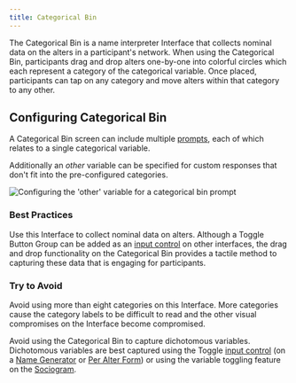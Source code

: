 ```yaml
---
title: Categorical Bin
---
```


<InterfaceSummary
  title="Categorical Bin"
  image="/assets/img/interface-documentation/categorical-bin/catbin-example.png"
  type="Name interpreter"
  creates="Categorical attributes"
  usesprompts="true"
/>

The Categorical Bin is a name interpreter Interface that collects nominal data on the alters in a participant's network. When using the Categorical Bin, participants drag and drop alters one-by-one into colorful circles which each represent a category of the categorical variable. Once placed, participants can tap on any category and move alters within that category to any other.

## Configuring Categorical Bin

A Categorical Bin screen can include multiple [prompts](../key-concepts/prompts), each of which relates to a single categorical variable.

Additionally an _other_ variable can be specified for custom responses that don't fit into the pre-configured categories.

![Configuring the 'other' variable for a categorical bin prompt](/assets/img/interface-documentation/categorical-bin/architect-other.png)

### Best Practices

<GoodPractice>

Use this Interface to collect nominal data on alters. Although a Toggle Button
Group can be added as an [input control](../key-concepts/input-controls) on
other interfaces, the drag and drop functionality on the Categorical Bin
provides a tactile method to capturing these data that is engaging for
participants.

</GoodPractice>

### Try to Avoid

<BadPractice>

Avoid using more than eight categories on this Interface. More categories
cause the category labels to be difficult to read and the other visual
compromises on the Interface become compromised.

</BadPractice>

<BadPractice>

Avoid using the Categorical Bin to capture dichotomous variables. Dichotomous
variables are best captured using the Toggle [input
control](../key-concepts/input-controls) (on a [Name
Generator](../interface-documentation/name-generator-using-forms) or [Per
Alter Form](../interface-documentation/per-alter-form)) or using the variable
toggling feature on the [Sociogram](../interface-documentation/sociogram).

</BadPractice>
